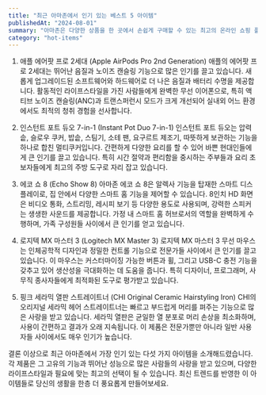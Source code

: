 ```yaml
---
title: "최근 아마존에서 인기 있는 베스트 5 아이템"
publishedAt: "2024-08-01"
summary: "아마존은 다양한 상품을 한 곳에서 손쉽게 구매할 수 있는 최고의 온라인 쇼핑 플랫폼입니다. 최신 트렌드를 반영하여 인기를 끌고 있는 아이템들을 소개해드립니다. 아래는 최근 아마존에서 가장 많이 사랑받고 있는 베스트 5 아이템입니다."
category: "hot-items"
---
```


1. 애플 에어팟 프로 2세대 (Apple AirPods Pro 2nd Generation)
애플의 에어팟 프로 2세대는 뛰어난 음질과 노이즈 캔슬링 기능으로 많은 인기를 끌고 있습니다. 새롭게 업그레이드된 소프트웨어와 하드웨어로 더 나은 음질과 배터리 수명을 제공합니다. 활동적인 라이프스타일을 가진 사람들에게 완벽한 무선 이어폰으로, 특히 액티브 노이즈 캔슬링(ANC)과 트랜스퍼런시 모드가 크게 개선되어 실내외 어느 환경에서도 최적의 청취 경험을 선사합니다.

2. 인스턴트 포트 듀오 7-in-1 (Instant Pot Duo 7-in-1)
인스턴트 포트 듀오는 압력솥, 슬로우 쿠커, 밥솥, 스팀기, 소테 팬, 요구르트 제조기, 따뜻하게 보관하는 기능을 하나로 합친 멀티쿠커입니다. 간편하게 다양한 요리를 할 수 있어 바쁜 현대인들에게 큰 인기를 끌고 있습니다. 특히 시간 절약과 편리함을 중시하는 주부들과 요리 초보자들에게 최고의 주방 도구로 자리 잡고 있습니다.

3. 에코 쇼 8 (Echo Show 8)
아마존 에코 쇼 8은 알렉사 기능을 탑재한 스마트 디스플레이로, 집 안에서 다양한 스마트 홈 기능을 제어할 수 있습니다. 8인치 HD 화면은 비디오 통화, 스트리밍, 레시피 보기 등 다양한 용도로 사용되며, 강력한 스피커는 생생한 사운드를 제공합니다. 가정 내 스마트 홈 허브로서의 역할을 완벽하게 수행하며, 가족 구성원들 사이에서 큰 인기를 얻고 있습니다.

4. 로지텍 MX 마스터 3 (Logitech MX Master 3)
로지텍 MX 마스터 3 무선 마우스는 인체공학적 디자인과 정밀한 컨트롤 기능으로 전문가들 사이에서 큰 인기를 끌고 있습니다. 이 마우스는 커스터마이징 가능한 버튼과 휠, 그리고 USB-C 충전 기능을 갖추고 있어 생산성을 극대화하는 데 도움을 줍니다. 특히 디자이너, 프로그래머, 사무직 종사자들에게 최적화된 도구로 평가받고 있습니다.

5. 핑크 세라믹 열판 스트레이트너 (CHI Original Ceramic Hairstyling Iron)
CHI의 오리지널 세라믹 헤어 스트레이트너는 빠르고 부드럽게 머리를 펴주는 기능으로 많은 사랑을 받고 있습니다. 세라믹 열판은 균일한 열 분포로 머리 손상을 최소화하며, 사용이 간편하고 결과가 오래 지속됩니다. 이 제품은 전문가뿐만 아니라 일반 사용자들 사이에서도 매우 인기가 높습니다.

결론
이상으로 최근 아마존에서 가장 인기 있는 다섯 가지 아이템을 소개해드렸습니다. 각 제품은 그 고유의 기능과 뛰어난 성능으로 많은 사람들의 사랑을 받고 있으며, 다양한 라이프스타일과 필요에 맞는 최고의 선택이 될 수 있습니다. 최신 트렌드를 반영한 이 아이템들로 당신의 생활을 한층 더 풍요롭게 만들어보세요.
